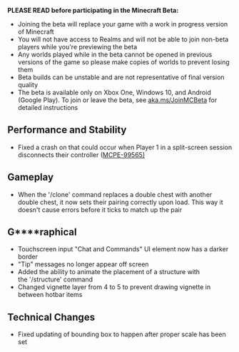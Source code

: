 **PLEASE READ before participating in the Minecraft Beta:**

-   Joining the beta will replace your game with a work in progress version of Minecraft
-   You will not have access to Realms and will not be able to join non-beta players while you're previewing the beta
-   Any worlds played while in the beta cannot be opened in previous versions of the game so please make copies of worlds to prevent losing them
-   Beta builds can be unstable and are not representative of final version quality
-   The beta is available only on Xbox One, Windows 10, and Android (Google Play). To join or leave the beta, see [aka.ms/JoinMCBeta](https://aka.ms/JoinMCBeta) for detailed instructions

## **Performance and Stability** 

-   Fixed a crash on that could occur when Player 1 in a split-screen session disconnects their controller ([MCPE-99565)](https://bugs.mojang.com/browse/MCPE-99565)

## **Gameplay** 

-   When the '/clone' command replaces a double chest with another double chest, it now sets their pairing correctly upon load. This way it doesn't cause errors before it ticks to match up the pair

## **G****raphical** 

-   Touchscreen input "Chat and Commands" UI element now has a darker border  
-   "Tip" messages no longer appear off screen  
-   Added the ability to animate the placement of a structure with the '/structure' command   
-   Changed vignette layer from 4 to 5 to prevent drawing vignette in between hotbar items

## **Technical Changes** 

-   Fixed updating of bounding box to happen after proper scale has been set